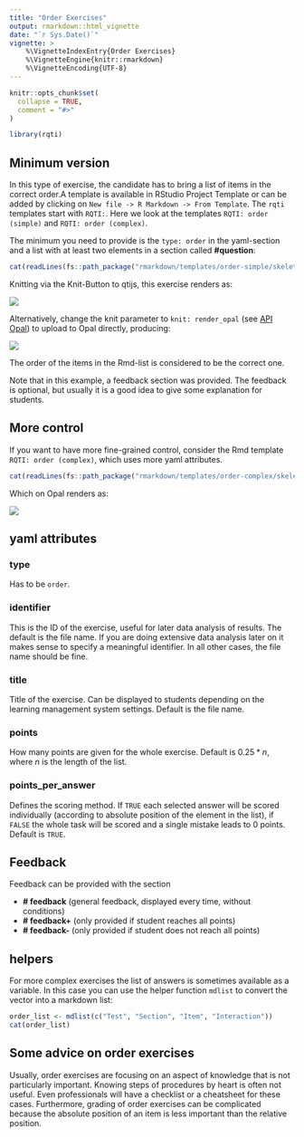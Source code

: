 ```yaml
---
title: "Order Exercises"
output: rmarkdown::html_vignette
date: "`r Sys.Date()`"
vignette: >
    %\VignetteIndexEntry{Order Exercises}
    %\VignetteEngine{knitr::rmarkdown}
    %\VignetteEncoding{UTF-8}
---
```


```r
knitr::opts_chunk$set(
  collapse = TRUE,
  comment = "#>"
)
```

```r
library(rqti)
```

## Minimum version

In this type of exercise, the candidate has to bring a list of items in the correct order.A template is available in RStudio Project Template or can be added by clicking on `New file -> R Markdown -> From Template`.  The `rqti` templates start with `RQTI:`. Here we look at the templates `RQTI: order (simple)` and `RQTI: order (complex)`.

The minimum you need to provide is the `type: order` in the yaml-section and a list with at least two elements in a section called **\#question**:

```r
cat(readLines(fs::path_package("rmarkdown/templates/order-simple/skeleton", "skeleton.Rmd", package = "rqti")), sep = '\n')
```

Knitting via the Knit-Button to qtijs, this exercise renders as:

![](images/order.png)

Alternatively, change the knit parameter to `knit: render_opal` (see [API Opal](api_opal.html)) to upload to Opal directly, producing:

![](images/order-simple.jpg)

The order of the items in the Rmd-list is considered to be the correct one.

Note that in this example, a feedback section was provided. The feedback is
optional, but usually it is a good idea to give some explanation for students.

## More control

If you want to have more fine-grained control, consider the Rmd template `RQTI: order (complex)`, which uses more yaml attributes.

```r
cat(readLines(fs::path_package("rmarkdown/templates/order-complex/skeleton", "skeleton.Rmd", package = "rqti")), sep = '\n')
```

Which on Opal renders as:

![](images/order-complex.jpg)

## yaml attributes

### type

Has to be `order`.

### identifier

This is the ID of the exercise, useful for later data analysis of results. The default is the file name. If you are doing extensive data analysis later on it makes sense to
specify a meaningful identifier. In all other cases, the file name should be
fine.

### title

Title of the exercise. Can be displayed to students depending on the learning management system settings. Default is the file name.

### points

How many points are given for the whole exercise. Default is $0.25*n$, where $n$ is the length of the list.

### points_per_answer

Defines the scoring method. If `TRUE` each selected answer will be scored individually (according to absolute position of the element in the list), if `FALSE` the whole task will be scored and a single mistake leads to 0 points. Default is `TRUE`.

## Feedback

Feedback can be provided with the section

-   **\# feedback** (general feedback, displayed every time, without conditions)
-   **\# feedback+** (only provided if student reaches all points)
-   **\# feedback-** (only provided if student does not reach all points)

## helpers

For more complex exercises the list of answers is sometimes available as a variable. In this case you can use the helper function `mdlist` to convert the vector into a markdown list:

```r
order_list <- mdlist(c("Test", "Section", "Item", "Interaction"))
cat(order_list)
```

## Some advice on order exercises 

Usually, order exercises are focusing on an aspect of knowledge that is not particularly important. Knowing steps of procedures by heart is often not useful. Even professionals will have a checklist or a cheatsheet for these cases. Furthermore, grading of order exercises can be complicated because the absolute position of an item is less important than the relative position.
